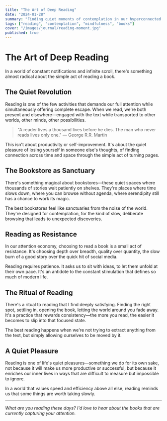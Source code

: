 ```yaml
---
title: "The Art of Deep Reading"
date: "2024-01-28"
summary: "Finding quiet moments of contemplation in our hyperconnected world, and why the simple act of reading remains one of life's greatest pleasures."
tags: ["reading", "contemplation", "mindfulness", "books"]
cover: "/images/journal/reading-moment.jpg"
published: true
---
```


# The Art of Deep Reading

In a world of constant notifications and infinite scroll, there's something almost radical about the simple act of reading a book.

## The Quiet Revolution

Reading is one of the few activities that demands our full attention while simultaneously offering complete escape. When we read, we're both present and elsewhere—engaged with the text while transported to other worlds, other minds, other possibilities.

> "A reader lives a thousand lives before he dies. The man who never reads lives only one." — George R.R. Martin

This isn't about productivity or self-improvement. It's about the quiet pleasure of losing yourself in someone else's thoughts, of finding connection across time and space through the simple act of turning pages.

## The Bookstore as Sanctuary

There's something magical about bookstores—these quiet spaces where thousands of stories wait patiently on shelves. They're places where time slows down, where you can browse without agenda, where serendipity still has a chance to work its magic.

The best bookstores feel like sanctuaries from the noise of the world. They're designed for contemplation, for the kind of slow, deliberate browsing that leads to unexpected discoveries.

## Reading as Resistance

In our attention economy, choosing to read a book is a small act of resistance. It's choosing depth over breadth, quality over quantity, the slow burn of a good story over the quick hit of social media.

Reading requires patience. It asks us to sit with ideas, to let them unfold at their own pace. It's an antidote to the constant stimulation that defines so much of modern life.

## The Ritual of Reading

There's a ritual to reading that I find deeply satisfying. Finding the right spot, settling in, opening the book, letting the world around you fade away. It's a practice that rewards consistency—the more you read, the easier it becomes to slip into that focused state.

The best reading happens when we're not trying to extract anything from the text, but simply allowing ourselves to be moved by it.

## A Quiet Pleasure

Reading is one of life's quiet pleasures—something we do for its own sake, not because it will make us more productive or successful, but because it enriches our inner lives in ways that are difficult to measure but impossible to ignore.

In a world that values speed and efficiency above all else, reading reminds us that some things are worth taking slowly.

---

*What are you reading these days? I'd love to hear about the books that are currently capturing your attention.*

